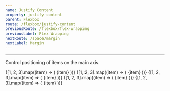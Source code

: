 ```yaml
---
name: Justify Content
property: justify-content
parent: Flexbox
route: /flexbox/justify-content
previousRoute: /flexbox/flex-wrapping
previousLabel: Flex Wrapping
nextRoute: /space/margin
nextLabel: Margin
---
```



<UtilityInfo pattern="justify-{start|center|end|around|between}" />

---

Control positioning of items on the main axis.

<Grid minWidth="175px">
  <InfoBox caption="Start" pattern="justify-start">
    <Box className="flex justify-start bg-blue-100 p-1 rounded">
      {[1, 2, 3].map((item) => (
        <Box
          key={`flex-justify-start-${item}`}
          className="text-sm bold flex items-center justify-center bg-blue-400 rounded-sm text-blue-100 h-8 w-8 m-1"
        >
          {item}
        </Box>
      ))}
    </Box>
  </InfoBox>
  <InfoBox caption="Center" pattern="justify-center">
    <Box className="flex justify-center bg-blue-100 p-1 rounded">
      {[1, 2, 3].map((item) => (
        <Box
          key={`flex-justify-center-${item}`}
          className="text-sm bold flex items-center justify-center bg-blue-400 rounded-sm text-blue-100 h-8 w-8 m-1"
        >
          {item}
        </Box>
      ))}
    </Box>
  </InfoBox>
  <InfoBox caption="End" pattern="justify-end">
    <Box className="flex justify-end bg-blue-100 p-1 rounded">
      {[1, 2, 3].map((item) => (
        <Box
          key={`flex-justify-end-${item}`}
          className="text-sm bold flex items-center justify-center bg-blue-400 rounded-sm text-blue-100 h-8 w-8 m-1"
        >
          {item}
        </Box>
      ))}
    </Box>
  </InfoBox>
  <InfoBox caption="Space Around" pattern="justify-around">
    <Box className="flex justify-around bg-blue-100 p-1 rounded">
      {[1, 2, 3].map((item) => (
        <Box
          key={`flex-justify-around-${item}`}
          className="text-sm bold flex items-center justify-center bg-blue-400 rounded-sm text-blue-100 h-8 w-8 m-1"
        >
          {item}
        </Box>
      ))}
    </Box>
  </InfoBox>
  <InfoBox caption="Space Between" pattern="justify-between">
    <Box className="flex justify-between bg-blue-100 p-1 rounded">
      {[1, 2, 3].map((item) => (
        <Box
          key={`flex-justify-between-${item}`}
          className="text-sm bold flex items-center justify-center bg-blue-400 rounded-sm text-blue-100 h-8 w-8 m-1"
        >
          {item}
        </Box>
      ))}
    </Box>
  </InfoBox>
</Grid>
